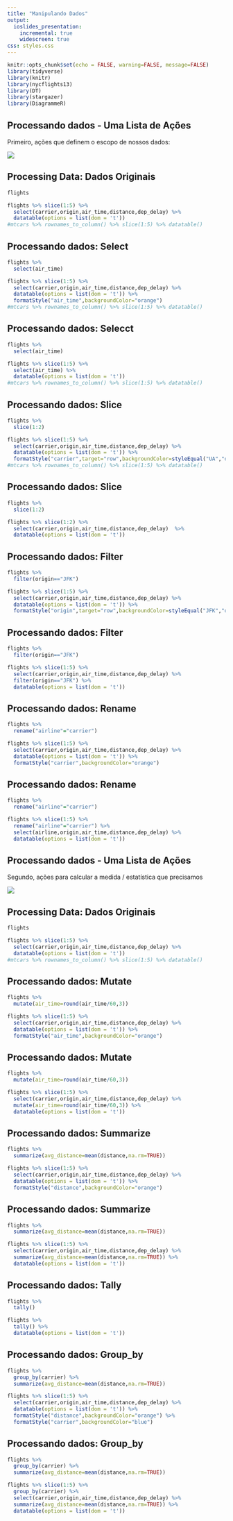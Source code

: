 ```yaml
---
title: "Manipulando Dados"
output: 
  ioslides_presentation:
    incremental: true
    widescreen: true
css: styles.css
---
```


```r
knitr::opts_chunk$set(echo = FALSE, warning=FALSE, message=FALSE)
library(tidyverse)
library(knitr)
library(nycflights13)
library(DT)
library(stargazer)
library(DiagrammeR)
```

## Processando dados - Uma Lista de Ações

Primeiro, ações que definem o escopo de nossos dados:

![](Scope_Verbs.png)

## Processing Data: Dados Originais

```r
flights
```

```r
flights %>% slice(1:5) %>% 
  select(carrier,origin,air_time,distance,dep_delay) %>% 
  datatable(options = list(dom = 't')) 
#mtcars %>% rownames_to_column() %>% slice(1:5) %>% datatable()

```

## Processando dados: Select

```r
flights %>% 
  select(air_time) 
```

```r
flights %>% slice(1:5) %>% 
  select(carrier,origin,air_time,distance,dep_delay) %>% 
  datatable(options = list(dom = 't')) %>% 
  formatStyle("air_time",backgroundColor="orange")
#mtcars %>% rownames_to_column() %>% slice(1:5) %>% datatable()

```

## Processando dados: Selecct

```r
flights %>% 
  select(air_time) 
```

```r
flights %>% slice(1:5) %>% 
  select(air_time) %>% 
  datatable(options = list(dom = 't'))
#mtcars %>% rownames_to_column() %>% slice(1:5) %>% datatable()

```


## Processando dados: Slice

```r
flights %>% 
  slice(1:2)
```

```r
flights %>% slice(1:5) %>% 
  select(carrier,origin,air_time,distance,dep_delay) %>% 
  datatable(options = list(dom = 't')) %>% 
  formatStyle("carrier",target="row",backgroundColor=styleEqual("UA","orange"))
#mtcars %>% rownames_to_column() %>% slice(1:5) %>% datatable()

```

## Processando dados: Slice

```r
flights %>% 
  slice(1:2)
```

```r
flights %>% slice(1:2) %>% 
  select(carrier,origin,air_time,distance,dep_delay)  %>% 
  datatable(options = list(dom = 't')) 
```


## Processando dados: Filter

```r
flights %>% 
  filter(origin=="JFK")
```

```r
flights %>% slice(1:5) %>% 
  select(carrier,origin,air_time,distance,dep_delay) %>% 
  datatable(options = list(dom = 't')) %>% 
  formatStyle("origin",target="row",backgroundColor=styleEqual("JFK","orange"))
```

## Processando dados: Filter

```r
flights %>% 
  filter(origin=="JFK")
```

```r
flights %>% slice(1:5) %>% 
  select(carrier,origin,air_time,distance,dep_delay) %>% 
  filter(origin=="JFK") %>% 
  datatable(options = list(dom = 't')) 
```


## Processando dados: Rename

```r
flights %>% 
  rename("airline"="carrier")
```

```r
flights %>% slice(1:5) %>% 
  select(carrier,origin,air_time,distance,dep_delay) %>% 
  datatable(options = list(dom = 't')) %>% 
  formatStyle("carrier",backgroundColor="orange")
```

## Processando dados: Rename

```r
flights %>% 
  rename("airline"="carrier")
```

```r
flights %>% slice(1:5) %>% 
  rename("airline"="carrier") %>%
  select(airline,origin,air_time,distance,dep_delay) %>% 
  datatable(options = list(dom = 't')) 
```

## Processando dados - Uma Lista de Ações

Segundo, ações para calcular a medida / estatística que precisamos

![](Calc_Verbs.png)

## Processing Data: Dados Originais

```r
flights
```

```r
flights %>% slice(1:5) %>% 
  select(carrier,origin,air_time,distance,dep_delay) %>% 
  datatable(options = list(dom = 't')) 
#mtcars %>% rownames_to_column() %>% slice(1:5) %>% datatable()

```

## Processando dados: Mutate

```r
flights %>% 
  mutate(air_time=round(air_time/60,3))
```

```r
flights %>% slice(1:5) %>% 
  select(carrier,origin,air_time,distance,dep_delay) %>% 
  datatable(options = list(dom = 't')) %>% 
  formatStyle("air_time",backgroundColor="orange")
```

## Processando dados: Mutate

```r
flights %>% 
  mutate(air_time=round(air_time/60,3))
```

```r
flights %>% slice(1:5) %>% 
  select(carrier,origin,air_time,distance,dep_delay) %>% 
  mutate(air_time=round(air_time/60,3)) %>% 
  datatable(options = list(dom = 't')) 
```

## Processando dados: Summarize

```r
flights %>% 
  summarize(avg_distance=mean(distance,na.rm=TRUE))
```

```r
flights %>% slice(1:5) %>% 
  select(carrier,origin,air_time,distance,dep_delay) %>% 
  datatable(options = list(dom = 't')) %>% 
  formatStyle("distance",backgroundColor="orange")
```

## Processando dados: Summarize

```r
flights %>% 
  summarize(avg_distance=mean(distance,na.rm=TRUE))
```

```r
flights %>% slice(1:5) %>% 
  select(carrier,origin,air_time,distance,dep_delay) %>% 
  summarize(avg_distance=mean(distance,na.rm=TRUE)) %>% 
  datatable(options = list(dom = 't')) 
```

## Processando dados: Tally

```r
flights %>% 
  tally()
```

```r
flights %>% 
  tally() %>% 
  datatable(options = list(dom = 't'))
```

## Processando dados: Group_by

```r
flights %>% 
  group_by(carrier) %>%
  summarize(avg_distance=mean(distance,na.rm=TRUE))
```

```r
flights %>% slice(1:5) %>% 
  select(carrier,origin,air_time,distance,dep_delay) %>% 
  datatable(options = list(dom = 't')) %>% 
  formatStyle("distance",backgroundColor="orange") %>% 
  formatStyle("carrier",backgroundColor="blue")
```

## Processando dados: Group_by

```r
flights %>% 
  group_by(carrier) %>%
  summarize(avg_distance=mean(distance,na.rm=TRUE))
```

```r
flights %>% slice(1:5) %>% 
  group_by(carrier) %>%
  select(carrier,origin,air_time,distance,dep_delay) %>% 
  summarize(avg_distance=mean(distance,na.rm=TRUE)) %>% 
  datatable(options = list(dom = 't')) 
```

